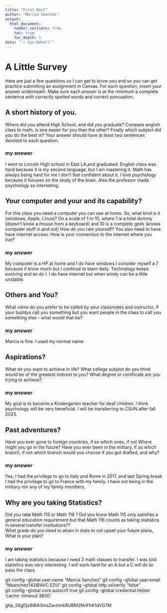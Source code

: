 ```yaml
---
title: "First Knit"
author: "Marcia Sanchez"
output: 
  html_document:
    number_sections: true
    toc: true
    toc_depth: 5
date: "`r Sys.Date()`"   
---
```


# A Little Survey

Here are just a few questions so I can get to know you and so you can get practice submitting an assignment in Canvas.  For each question, insert your answer underneath. Make sure each answer is at the minimum a complete sentence with correctly spelled words and correct puncuation. 

## A short history of you.  
Where did you attend High School, and did you graduate? Compare english class to math, is one easier for you than the other? Finally which subject did you do the best in? Your answer should have at least two sentences devoted to each question.  
  
### my answer  
I went to Lincoln High school in East LA,and graduated. English class was hard because it is my second language, but I am mastering it. Math has always being hard for me I don't feel confident about it. I love psychology because it focuses on the study of the brain. Also the professor made psychology so interesting. 
  

     


## Your computer and your and its capability?  
 For this class  you need a computer you can use at home.  So, what kind is it (windows, Apple, Linux)?  On a scale of 1 to 10, where 1 is a total dummy (doesn't know a mouse from a keyboard) and 10 is a complete geek (knows computer stuff in and out) How do you rate yourself?  You also need to have have internet access. How is your connection to the internet where you live?

### my answer   
  
   My computer is a HP at home and I do have windows.I consider myself a 7 because it know much but I continue to learn daily. Technology keeps evolving and so do I. I do have internet but when windy can be a little unstable.

## Others and You?   
What name do you prefer to be called by your classmates and instructor, if your buddys call you something but you want people in the class to call you something else - what would that be? 

### my answer     
  
   Marcia is fine. I used my normal name.
 




## Aspirations?   
What do you want to achieve in life?  What college subject do you think would be of the greatest interest to you? What degree or certificate are you trying to achieve?

### my answer     
  
   My goal is to become a Kindergarten teacher for deaf children. I think psychology will be very beneficial. I will be transferring to CSUN after fall 2023.
 




## Past adventures?  
Have you ever gone to foreign countries, if so which ones, if not Where might you go in the future?  Have you ever been in the military, if so which branch, if not which branch would you choose if you got drafted, and why?

### my answer     
  
   
  
Yes, I had the privilege to go to Italy and Rome in 2017. and last Spring break I had the privilege to go to France with my family. I have not being in the military nor any of my family members. 



## Why are you taking Statistics?  
Did you take Math 115 or Math 116 ?  Did you know Math 115 only satisfies a general education requirement but that Math 116 counts as taking statistics in several transfer institutions??  
What grade do you need to attain in stats to not upset your future plans, What is your plan?  
 

### my answer     
  I am taking statistics because I
  need 2 math classes to transfer. I was told statistics was very interesting. I will work hard for an A but a C will do to pass the class. 
   
 


git config --global user.name "Marcia Sanchez"
git config --global user.email "Msanchez142@AVC.EDU"
git config --global http.sslverify "false"  
git config --global core.autocrlf true
git config --global credential.helper 'cache --timeout 3600'





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




  




